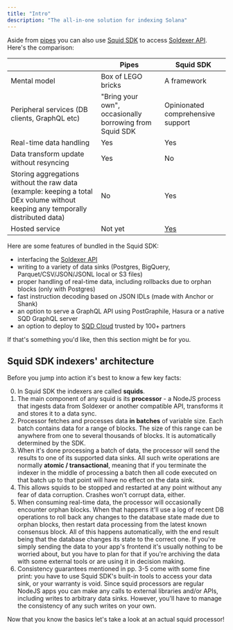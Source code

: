 ```yaml
---
title: "Intro"
description: "The all-in-one solution for indexing Solana"
---
```


Aside from [pipes](/pipes/overview) you can also use [Squid SDK](https://docs.sqd.ai/sdk/) to access [Soldexer API](/api-reference/introduction). Here's the comparison:

|      | Pipes | Squid SDK |
|------|-------|-----------|
| Mental model | Box of LEGO bricks | A framework |
| Peripheral services (DB clients, GraphQL etc) | "Bring your own", occasionally borrowing from Squid SDK | Opinionated comprehensive support |
| Real-time data handling | Yes | Yes |
| Data transform update without resyncing | Yes | No |
| Storing aggregations without the raw data (example: keeping a total DEx volume without keeping any temporally distributed data) | No | Yes |
| Hosted service | Not yet | [Yes](https://docs.sqd.ai/cloud/) |

Here are some features of bundled in the Squid SDK:

 - interfacing the [Soldexer API](/api-reference/introduction)
 - writing to a variety of data sinks (Postgres, BigQuery, Parquet/CSV/JSON/JSONL local or S3 files)
 - proper handling of real-time data, including rollbacks due to orphan blocks (only with Postgres)
 - fast instruction decoding based on JSON IDLs (made with Anchor or Shank)
 - an option to serve a GraphQL API using PostGraphile, Hasura or a native SQD GraphQL server
 - an option to deploy to [SQD Cloud](https://app.subsquid.io) trusted by 100+ partners

If that's something you'd like, then this section might be for you.

## Squid SDK indexers' architecture

Before you jump into action it's best to know a few key facts:

0. In Squid SDK the indexers are called **squids**.
1. The main component of any squid is its **processor** - a NodeJS process that ingests data from Soldexer or another compatible API, transforms it and stores it to a data sync.
2. Processor fetches and processes data **in batches** of variable size. Each batch contains data for a range of blocks. The size of this range can be anywhere from one to several thousands of blocks. It is automatically determined by the SDK.
3. When it's done processing a batch of data, the processor will send the results to one of its supported data sinks. All such write operations are normally **atomic / transactional**, meaning that if you terminate the indexer in the middle of processing a batch then all code executed on that batch up to that point will have no effect on the data sink.
4. This allows squids to be stopped and restarted at any point without any fear of data corruption. Crashes won't corrupt data, either.
5. When consuming real-time data, the processor will occasionally encounter orphan blocks. When that happens it'll use a log of recent DB operations to roll back any changes to the database state made due to orphan blocks, then restart data processing from the latest known consensus block. All of this happens automatically, with the end result being that the database changes its state to the correct one. If you're simply sending the data to your app's frontend it's usually nothing to be worried about, but you have to plan for that if you're archiving the data with some external tools or are using it in decision making.
6. Consistency guarantees mentioned in pp. 3-5 come with some fine print: you have to use Squid SDK's built-in tools to access your data sink, or your warranty is void. Since squid processors are regular NodeJS apps you can make any calls to external libraries and/or APIs, including writes to arbitrary data sinks. However, you'll have to manage the consistency of any such writes on your own.

Now that you know the basics let's take a look at an actual squid processor!

